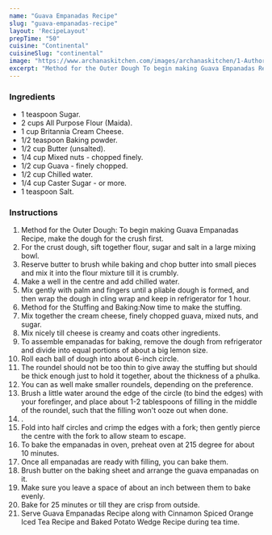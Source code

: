 ---
name: "Guava Empanadas Recipe"
slug: "guava-empanadas-recipe"
layout: 'RecipeLayout'
prepTime: "50"
cuisine: "Continental"
cuisineSlug: "continental"
image: "https://www.archanaskitchen.com/images/archanaskitchen/1-Author/Smitha-Kalluraya/Guava_empanadas.jpg"
excerpt: "Method for the Outer Dough To begin making Guava Empanadas Recipe, make the dough for the crush first"
---

### Ingredients

- 1 teaspoon Sugar.
- 2 cups All Purpose Flour (Maida).
- 1 cup Britannia Cream Cheese.
- 1/2 teaspoon Baking powder.
- 1/2 cup Butter (unsalted).
- 1/4 cup Mixed nuts - chopped finely.
- 1/2 cup Guava - finely chopped.
- 1/2 cup Chilled water.
- 1/4 cup Caster Sugar - or more.
- 1 teaspoon Salt.

### Instructions

1. Method for the Outer Dough: To begin making Guava Empanadas Recipe, make the dough for the crush first.
1. For the crust dough, sift together flour, sugar and salt in a large mixing bowl.
1. Reserve butter to brush while baking and chop butter into small pieces and mix it into the flour mixture till it is crumbly.
1. Make a well in the centre and add chilled water.
1. Mix gently with palm and fingers until a pliable dough is formed, and then wrap the dough in cling wrap and keep in refrigerator for 1 hour.
1. Method for the Stuffing and Baking:Now time to make the stuffing.
1. Mix together the cream cheese, finely chopped guava, mixed nuts, and sugar.
1. Mix nicely till cheese is creamy and coats other ingredients.
1. To assemble empanadas for baking, remove the dough from refrigerator and divide into equal portions of about a big lemon size.
1. Roll each ball of dough into about 6-inch circle.
1. The roundel should not be too thin to give away the stuffing but should be thick enough just to hold it together, about the thickness of a phulka.
1. You can as well make smaller roundels, depending on the preference.
1. Brush a little water around the edge of the circle (to bind the edges) with your forefinger, and place about 1-2 tablespoons of filling in the middle of the roundel, such that the filling won't ooze out when done.
1. .
1. Fold into half circles and crimp the edges with a fork; then gently pierce the centre with the fork to allow steam to escape.
1. To bake the empanadas in oven,  preheat oven at 215 degree for about 10 minutes.
1. Once all empanadas are ready with filling, you can bake them.
1. Brush butter on the baking sheet and arrange the guava empanadas on it.
1. Make sure you leave a space of about an inch between them to bake evenly.
1. Bake for 25 minutes or till they are crisp from outside.
1. Serve Guava Empanadas Recipe along with Cinnamon Spiced Orange Iced Tea Recipe and Baked Potato Wedge Recipe during tea time.
